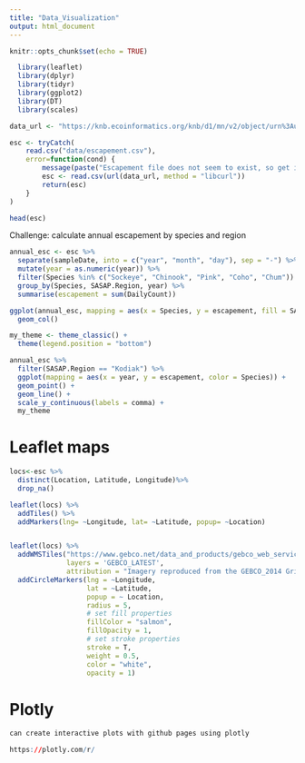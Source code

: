 ```yaml
---
title: "Data_Visualization"
output: html_document
---
```


```r
knitr::opts_chunk$set(echo = TRUE)

```



```r
  library(leaflet)
  library(dplyr)
  library(tidyr)
  library(ggplot2)
  library(DT)
  library(scales)
```


```r
data_url <- "https://knb.ecoinformatics.org/knb/d1/mn/v2/object/urn%3Auuid%3Af119a05b-bbe7-4aea-93c6-85434dcb1c5e"

esc <- tryCatch(
    read.csv("data/escapement.csv"),
    error=function(cond) {
        message(paste("Escapement file does not seem to exist, so get it from the KNB."))
        esc <- read.csv(url(data_url, method = "libcurl"))
        return(esc)
    }
)

head(esc)
```


Challenge: calculate annual escapement by species and region
```r
annual_esc <- esc %>% 
  separate(sampleDate, into = c("year", "month", "day"), sep = "-") %>% 
  mutate(year = as.numeric(year)) %>% 
  filter(Species %in% c("Sockeye", "Chinook", "Pink", "Coho", "Chum")) %>% 
  group_by(Species, SASAP.Region, year) %>% 
  summarise(escapement = sum(DailyCount))

```

```r
ggplot(annual_esc, mapping = aes(x = Species, y = escapement, fill = SASAP.Region)) +
  geom_col()
```

```r
my_theme <- theme_classic() +
  theme(legend.position = "bottom")
```


```r
annual_esc %>% 
  filter(SASAP.Region == "Kodiak") %>% 
  ggplot(mapping = aes(x = year, y = escapement, color = Species)) +
  geom_point() +
  geom_line() +
  scale_y_continuous(labels = comma) +
  my_theme


```

# Leaflet maps
```r
locs<-esc %>%
  distinct(Location, Latitude, Longitude)%>%
  drop_na()
```

```r
leaflet(locs) %>%
  addTiles() %>%
  addMarkers(lng= ~Longitude, lat= ~Latitude, popup= ~Location) 



```

```r
leaflet(locs) %>% 
  addWMSTiles("https://www.gebco.net/data_and_products/gebco_web_services/web_map_service/mapserv?",
              layers = 'GEBCO_LATEST',
              attribution = "Imagery reproduced from the GEBCO_2014 Grid, version 20150318, www.gebco.net")  %>% # allows you to use open source raster maps as a basemap.
  addCircleMarkers(lng = ~Longitude,
                   lat = ~Latitude,
                   popup = ~ Location,
                   radius = 5,
                   # set fill properties
                   fillColor = "salmon",
                   fillOpacity = 1,
                   # set stroke properties
                   stroke = T,
                   weight = 0.5,
                   color = "white",
                   opacity = 1)
```
# Plotly
```r
can create interactive plots with github pages using plotly

https://plotly.com/r/
```

